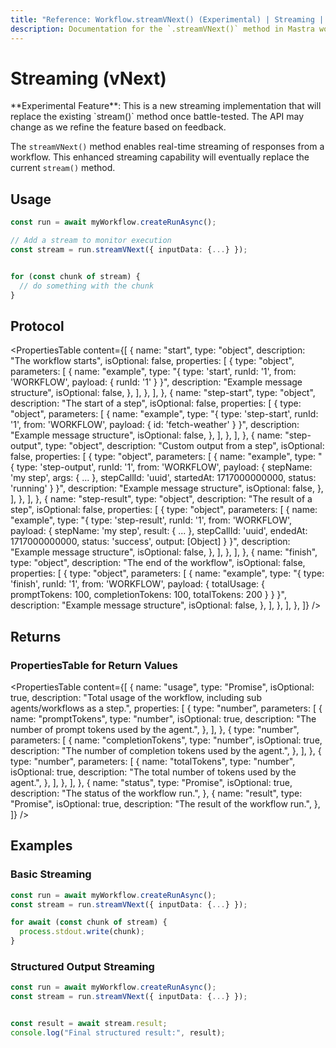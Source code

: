 ```yaml
---
title: "Reference: Workflow.streamVNext() (Experimental) | Streaming | Workflows | Mastra Docs"
description: Documentation for the `.streamVNext()` method in Mastra workflows, which enables real-time streaming of responses.
---
```


# Streaming (vNext)

<Note type="warning">
  **Experimental Feature**: This is a new streaming implementation that will replace the existing `stream()` method once battle-tested. The API may change as we refine the feature based on feedback.
</Note>

The `streamVNext()` method enables real-time streaming of responses from a workflow. This enhanced streaming capability will eventually replace the current `stream()` method.

## Usage

```typescript
const run = await myWorkflow.createRunAsync();

// Add a stream to monitor execution
const stream = run.streamVNext({ inputData: {...} });


for (const chunk of stream) {
  // do something with the chunk
}

```

## Protocol

<PropertiesTable
  content={[
    {
      name: "start",
      type: "object",
      description: "The workflow starts",
      isOptional: false,
      properties: [
        {
          type: "object",
          parameters: [
            {
              name: "example",
              type: "{ type: 'start', runId: '1', from: 'WORKFLOW', payload: { runId: '1' } }",
              description: "Example message structure",
              isOptional: false,
            },
          ],
        },
      ],
    },
    {
      name: "step-start",
      type: "object",
      description: "The start of a step",
      isOptional: false,
      properties: [
        {
          type: "object",
          parameters: [
            {
              name: "example",
              type: "{ type: 'step-start', runId: '1', from: 'WORKFLOW', payload: { id: 'fetch-weather' } }",
              description: "Example message structure",
              isOptional: false,
            },
          ],
        },
      ],
    },
    {
      name: "step-output",
      type: "object",
      description: "Custom output from a step",
      isOptional: false,
      properties: [
        {
          type: "object",
          parameters: [
            {
              name: "example",
              type: "{ type: 'step-output', runId: '1', from: 'WORKFLOW', payload: { stepName: 'my step', args: { ... }, stepCallId: 'uuid', startedAt: 1717000000000, status: 'running' } }",
              description: "Example message structure",
              isOptional: false,
            },
          ],
        },
      ],
    },
    {
      name: "step-result",
      type: "object",
      description: "The result of a step",
      isOptional: false,
      properties: [
        {
          type: "object",
          parameters: [
            {
              name: "example",
              type: "{ type: 'step-result', runId: '1', from: 'WORKFLOW', payload: { stepName: 'my step', result: { ... }, stepCallId: 'uuid', endedAt: 1717000000000, status: 'success', output: [Object] } }",
              description: "Example message structure",
              isOptional: false,
            },
          ],
        },
      ],
    },
    {
      name: "finish",
      type: "object",
      description: "The end of the workflow",
      isOptional: false,
      properties: [
        {
          type: "object",
          parameters: [
            {
              name: "example",
              type: "{ type: 'finish', runId: '1', from: 'WORKFLOW', payload: { totalUsage: { promptTokens: 100, completionTokens: 100, totalTokens: 200 } } }",
              description: "Example message structure",
              isOptional: false,
            },
          ],
        },
      ],
    },
  ]}
/>

## Returns

### PropertiesTable for Return Values

<PropertiesTable
  content={[
    {
      name: "usage",
      type: "Promise<object>",
      isOptional: true,
      description:
        "Total usage of the workflow, including sub agents/workflows as a step.",
      properties: [
        {
          type: "number",
          parameters: [
            {
              name: "promptTokens",
              type: "number",
              isOptional: true,
              description: "The number of prompt tokens used by the agent.",
            },
          ],
        },
        {
          type: "number",
          parameters: [
            {
              name: "completionTokens",
              type: "number",
              isOptional: true,
              description: "The number of completion tokens used by the agent.",
            },
          ],
        },
        {
          type: "number",
          parameters: [
            {
              name: "totalTokens",
              type: "number", 
              isOptional: true,
              description: "The total number of tokens used by the agent.",
            },
          ],
        },
      ],
    },
    {
      name: "status",
      type: "Promise<string>",
      isOptional: true,
      description:
        "The status of the workflow run.",
    },
    {
      name: "result",
      type: "Promise<object>",
      isOptional: true,
      description:
        "The result of the workflow run.",
    },
  ]}
/>

## Examples

### Basic Streaming

```typescript
const run = await myWorkflow.createRunAsync();
const stream = run.streamVNext({ inputData: {...} });

for await (const chunk of stream) {
  process.stdout.write(chunk);
}
```

### Structured Output Streaming

```typescript
const run = await myWorkflow.createRunAsync();
const stream = run.streamVNext({ inputData: {...} });


const result = await stream.result;
console.log("Final structured result:", result);
```


